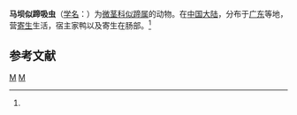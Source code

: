 {{Speciesbox
| taxon = Maritreminoides mapaensis
| binomial_authority = (Chen, 1957)<ref name='id10171'>{{cite web| url =http://www.bioinfo.cn/db05/BjdwSpecies.php?action=view&id=10171| title =马坝似蹄吸虫| work =《中国动物物种编目数据库》| publisher =中国科学院微生物研究所| author =中国科学院动物研究所| accessdate =2009-04-16| deadurl =yes| archiveurl =https://web.archive.org/web/20160305024625/http://www.bioinfo.cn/db05/BjdwSpecies.php?action=view&id=10171| archivedate =2016-03-05}}</ref>
}}

'''马坝似蹄吸虫'''（[[学名|学名]]：{{lang|la|''Maritreminoides mapaensis''}}）为[[微茎科|微茎科]][[似蹄属|似蹄属]]的动物。在[[中国大陆|中国大陆]]，分布于[[广东|广东]]等地，营[[寄生|寄生]]生活，宿主家鸭以及寄生在肠部。<ref name='id10171'/>

== 参考文献 ==
{{reflist}}

{{吸虫小作品}}
{{taxonbar}}

[[Category:似蹄属|M]]
[[Category:_1957年描述的动物|M]]